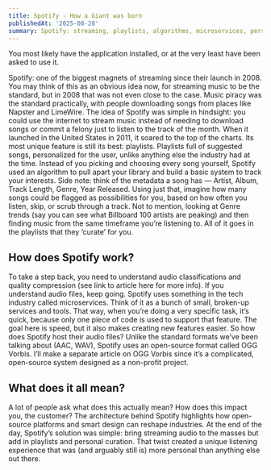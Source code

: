 ```yaml
---
title: Spotify - How a Giant was born
publishedAt: '2025-08-28'
summary: Spotify: streaming, playlists, algorithms, microservices, personalization.
---
```


You most likely have the application installed, or at the very least have been asked to use it.


Spotify: one of the biggest magnets of streaming since their launch in 2008. You may think of this as an obvious idea now, for streaming music to be the standard, but in 2008 that was not even close to the case. Music piracy was the standard practically, with people downloading songs from places like Napster and LimeWire.
The idea of Spotify was simple in hindsight: you could use the internet to stream music instead of needing to download songs or commit a felony just to listen to the track of the month.
When it launched in the United States in 2011, it soared to the top of the charts. Its most unique feature is still its best: playlists. Playlists full of suggested songs, personalized for the user, unlike anything else the industry had at the time. Instead of you picking and choosing every song yourself, Spotify used an algorithm to pull apart your library and build a basic system to track your interests.
Side note: think of the metadata a song has — Artist, Album, Track Length, Genre, Year Released. Using just that, imagine how many songs could be flagged as possibilities for you, based on how often you listen, skip, or scrub through a track. Not to mention, looking at Genre trends (say you can see what Billboard 100 artists are peaking) and then finding music from the same timeframe you’re listening to. All of it goes in the playlists that they ‘curate’ for you.
 
## How does Spotify work?

To take a step back, you need to understand audio classifications and quality compression (see link to article here for more info).
If you understand audio files, keep going. Spotify uses something in the tech industry called microservices. Think of it as a bunch of small, broken-up services and tools. That way, when you’re doing a very specific task, it’s quick, because only one piece of code is used to support that feature. The goal here is speed, but it also makes creating new features easier.
So how does Spotify host their audio files? Unlike the standard formats we’ve been talking about (AAC, WAV), Spotify uses an open-source format called OGG Vorbis. I’ll make a separate article on OGG Vorbis since it’s a complicated, open-source system designed as a non-profit project.

## What does it all mean?
A lot of people ask what does this actually mean? How does this impact you, the customer?
The architecture behind Spotify highlights how open-source platforms and smart design can reshape industries. At the end of the day, Spotify’s solution was simple: bring streaming audio to the masses but add in playlists and personal curation. That twist created a unique listening experience that was (and arguably still is) more personal than anything else out there.
